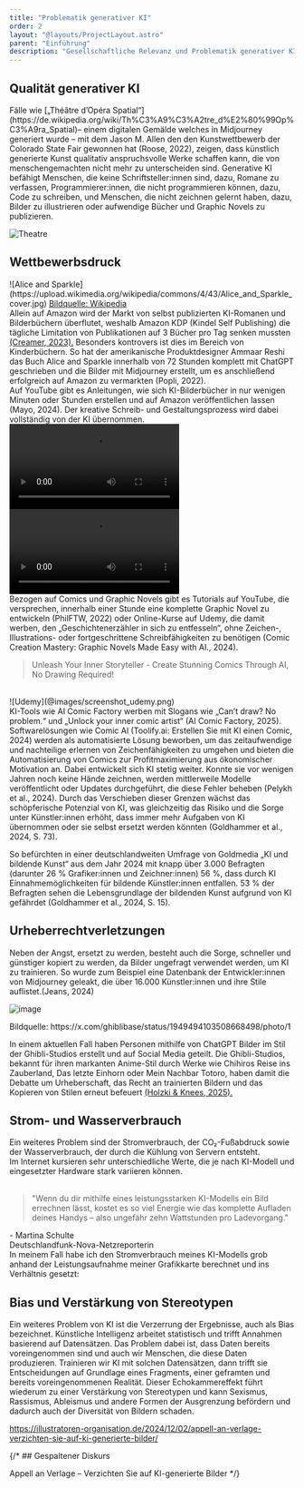 ```yaml
---
title: "Problematik generativer KI"
order: 2
layout: "@layouts/ProjectLayout.astro"
parent: "Einführung"
description: "Gesellschaftliche Relevanz und Problematik generativer KI"
---
```



## Qualität generativer KI 

<div class="grid-layout">
Fälle wie [„Théâtre d’Opéra Spatial“](https://de.wikipedia.org/wiki/Th%C3%A9%C3%A2tre_d%E2%80%99Op%C3%A9ra_Spatial)– einem digitalen Gemälde welches in Midjourney generiert wurde – mit dem Jason M. Allen den den Kunstwettbewerb der Colorado State Fair gewonnen hat (Roose, 2022), zeigen, dass künstlich generierte Kunst qualitativ anspruchsvolle Werke schaffen kann, die von menschengemachten nicht mehr zu unterscheiden sind. 
Generative KI befähigt Menschen, die keine Schriftsteller:innen sind, dazu, Romane zu verfassen, Programmierer:innen, die nicht programmieren können, dazu, Code zu schreiben, und Menschen, die nicht zeichnen gelernt haben, dazu, Bilder zu illustrieren oder aufwendige Bücher und Graphic Novels zu publizieren.

![Theatre ](https://upload.wikimedia.org/wikipedia/commons/6/69/Th%C3%A9%C3%A2tre_D%E2%80%99op%C3%A9ra_Spatial.png)
</div>

## Wettbewerbsdruck

<div class="grid-layout">
<div>
![Alice and Sparkle](https://upload.wikimedia.org/wikipedia/commons/4/43/Alice_and_Sparkle_cover.jpg)
<a href="https://upload.wikimedia.org/wikipedia/commons/4/43/Alice_and_Sparkle_cover.jpg" class="image-source text-right">Bildquelle: Wikipedia</a>

</div>
<div>
Allein auf Amazon wird der Markt von selbst publizierten KI-Romanen und Bilderbüchern überflutet, weshalb Amazon KDP (Kindel Self Publishing) die tägliche Limitation von Publikationen auf 3 Bücher pro Tag senken mussten <a href="https://www.theguardian.com/books/2023/sep/20/amazon-restricts-authors-from-self-publishing-more-than-three-books-a-day-after-ai-concerns">(Creamer, 2023).</a>  Besonders kontrovers ist dies im Bereich von Kinderbüchern. So hat der amerikanische Produktdesigner Ammaar Reshi das Buch Alice and Sparkle innerhalb von 72 Stunden komplett mit ChatGPT geschrieben und die Bilder mit Midjourney erstellt, um es anschließend erfolgreich auf Amazon zu vermarkten (Popli, 2022).
<br />
<Reference
  title="He Used AI to Publish a Children’s Book in a Weekend. Artists Are Not Happy About It" 
  type="article"
  authors="Popli, Time" 
  year="2024"
  link="https://time.com/6240569/ai-childrens-book-alice-and-sparkle-artists-unhappy" />
</div>
</div>

<div class="grid-layout">
<div>
Auf YouTube gibt es Anleitungen, wie sich KI-Bilderbücher in nur wenigen Minuten oder Stunden erstellen und auf Amazon veröffentlichen lassen (Mayo, 2024). Der kreative Schreib- und Gestaltungsprozess wird dabei vollständig von der KI übernommen.
</div>
<div>
<Video type="youtube" src="https://www.youtube.com/watch?v=Sf1lVzn5EDw" title="My YT Video" />
</div>
</div>

<div class="grid-layout">
<div>
<Video type="youtube" src="https://www.youtube.com/watch?v=tjj6KsPSHZc" title="My YT Video" />
</div>
<div>
Bezogen auf Comics und Graphic Novels gibt es Tutorials auf YouTube, die versprechen, innerhalb einer Stunde eine komplette Graphic Novel zu entwickeln (PhilFTW, 2022) oder Online-Kurse auf Udemy, die damit werben, den „Geschichtenerzähler in sich zu entfesseln“, ohne Zeichen-, Illustrations- oder fortgeschrittene Schreibfähigkeiten zu benötigen (Comic Creation Mastery: Graphic Novels Made Easy with AI., 2024).

<blockquote class="quote text-2xl">Unleash Your Inner Storyteller - Create Stunning Comics Through AI, No Drawing Required!</blockquote>
</div>
</div>
<br />
<Reference 
  title="" 
  type="website"
  authors="Udemy" 
  year="2024"
  label="Link zum Onlinekurs (keine Werbung beabsichtigt)" 
  link="https://www.udemy.com/course/comic-creation-mastery-graphic-novels-made-easy-with-ai"
   >![Udemy](@images/screenshot_udemy.png)</Reference>

<div class="grid-layout">
<div>
KI-Tools wie AI Comic Factory werben mit Slogans wie „Can’t draw? No problem.“ und „Unlock your inner comic artist“ (AI Comic Factory, 2025).
Softwarelösungen wie Comic AI (Toolify.ai: Erstellen Sie mit KI einen Comic, 2024) werden als automatisierte Lösung beworben, um das zeitaufwendige und nachteilige erlernen von Zeichenfähigkeiten zu umgehen und bieten die Automatisierung von Comics zur Profitmaximierung aus ökonomischer Motivation an.
Dabei entwickelt sich KI stetig weiter. Konnte sie vor wenigen Jahren noch keine Hände zeichnen, werden mittlerweile Modelle veröffentlicht oder Updates durchgeführt, die diese Fehler beheben (Pelykh et al., 2024).
Durch das Verschieben dieser Grenzen wächst das schöpferische Potenzial von KI, was gleichzeitig das Risiko und die Sorge unter Künstler:innen erhöht, dass immer mehr Aufgaben von KI übernommen oder sie selbst ersetzt werden könnten (Goldhammer et al., 2024, S. 73).
</div>
<div>

So befürchten in einer deutschlandweiten Umfrage von Goldmedia „KI und bildende Kunst“ aus dem Jahr 2024 mit knapp über 3.000 Befragten (darunter 26 % Grafiker:innen und Zeichner:innen) 56 %, dass durch KI Einnahmemöglichkeiten für bildende Künstler:innen entfallen. 53 % der Befragten sehen die Lebensgrundlage der bildenden Kunst aufgrund von KI gefährdet (Goldhammer et al., 2024, S. 15).
<br />
<Reference
  title="KI und Bildende Kunst – Studie zu Chancen und Risiken" 
  label="Studie von Goldmedia, beauftragt von der Stiftung Kunstfonds"
  authors="Goldhammer, Prof. Dr. K., Birkel, M., Link, C., Lehr, S., Mackuth, L., & Scholl, E." 
  year="2024"
  link="https://www.goldmedia.com/studie/ki-und-bildende-kunst/" />
</div>
</div>


## Urheberrechtverletzungen

<div class="grid-layout">
<div>
Neben der Angst, ersetzt zu werden, besteht auch die Sorge, schneller und günstiger kopiert zu werden, da Bilder ungefragt verwendet werden, um KI zu trainieren. So wurde zum Beispiel eine Datenbank der Entwickler:innen von Midjourney geleakt, die über 16.000 Künstler:innen und ihre Stile auflistet.(Jeans, 2024)
</div>
<div>

<Reference
  title='16.000 Künstlernamen als Midjourney-"Styles" durchgesickert' 
  label="Link zum Artikel auf dailyai.com"
  authors="Jeans, S" 
  year="2024"
  link="https://dailyai.com/de/2024/01/16000-artist-names-leaked-as-midjourney-styles/" />

</div>
</div>

<div class="grid-layout">
<div>

![image](https://pbs.twimg.com/media/Gw3-jF9bkAA_LvE?format=jpg&name=medium)
<p class="image-source">Bildquelle: https://x.com/ghiblibase/status/1949494103508668498/photo/1</p>
</div>
<div>
In einem aktuellen Fall haben Personen mithilfe von ChatGPT Bilder im Stil der Ghibli-Studios erstellt und auf Social Media geteilt. Die Ghibli-Studios, bekannt für ihren markanten Anime-Stil durch Werke wie Chihiros Reise ins Zauberland, Das letzte Einhorn oder Mein Nachbar Totoro, haben damit die Debatte um Urheberschaft, das Recht an trainierten Bildern und das Kopieren von Stilen erneut befeuert <a href="https://www.handelsblatt.com/technik/ki/openai-ki-erstellt-bilder-im-ghibli-stil-und-loest-heftige-diskussion-aus/100117144.html">(Holzki & Knees, 2025).</a>
</div>
</div>

## Strom- und Wasserverbrauch

<div class="grid-layout">
<div>


Ein weiteres Problem sind der Stromverbrauch, der CO₂-Fußabdruck sowie der Wasserverbrauch, der durch die Kühlung von Servern entsteht.  
Im Internet kursieren sehr unterschiedliche Werte, die je nach KI-Modell und eingesetzter Hardware stark variieren können.  
<br />
<blockquote class="quote text-2xl">"Wenn du dir mithilfe eines leistungsstarken KI-Modells ein Bild errechnen lässt, kostet es so viel Energie wie das komplette Aufladen deines Handys – also ungefähr zehn Wattstunden pro Ladevorgang."</blockquote>
<div class="image-source">- Martina Schulte<br />Deutschlandfunk-Nova-Netzreporterin</div>



</div>
<div>
<Reference
  title='16.000 Künstlernamen als Midjourney-"Styles" durchgesickert' 
  label="Ein KI-Bild verbraucht die Energie einer Handyladung"
  authors="Jeans, S" 
  year="2024"
  link="https://www.deutschlandfunknova.de/beitrag/studie-zum-co2-fussabdruck-ein-ki-bild-verbraucht-die-energie-einer-handyladung" />
In meinem Fall habe ich den Stromverbrauch meines KI-Modells grob anhand der Leistungsaufnahme meiner Grafikkarte berechnet und ins Verhältnis gesetzt:
<br />
<PageNav 
  type="link" 
  href="/discussion/sustainability" 
  text="Diskussion Stromverbrauch" 
></PageNav>

</div>
</div>


## Bias und Verstärkung von Stereotypen

<div class="grid-layout">
<div>
Ein weiteres Problem von KI ist die Verzerrung der Ergebnisse, auch als Bias bezeichnet. Künstliche Intelligenz arbeitet statistisch und trifft Annahmen basierend auf Datensätzen. Das Problem dabei ist, dass Daten bereits voreingenommen sind und auch wir Menschen, die diese Daten produzieren. Trainieren wir KI mit solchen Datensätzen, dann trifft sie Entscheidungen auf Grundlage eines Fragments, einer geframten und bereits voreingenommenen Realität. Dieser Echokammereffekt führt wiederum zu einer Verstärkung von Stereotypen und kann Sexismus, Rassismus, Ableismus und andere Formen der Ausgrenzung befördern und dadurch auch der Diversität von Bildern schaden.
</div>
<div>
<Reference
  title="Was ist KI-Verzerrung?" 
  label="Link zum Artikel"
  authors="James Holdsworth" 
  year="2023"
  link="https://www.ibm.com/de-de/think/topics/ai-bias" />
</div>
</div>

https://illustratoren-organisation.de/2024/12/02/appell-an-verlage-verzichten-sie-auf-ki-generierte-bilder/

{/* ## Gespaltener Diskurs


Appell an Verlage – Verzichten Sie auf KI-generierte Bilder */}